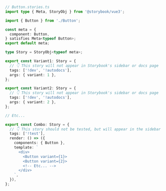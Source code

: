 ```ts
// Button.stories.ts
import type { Meta, StoryObj } from '@storybook/vue3';

import { Button } from './Button';

const meta = {
  component: Button,
} satisfies Meta<typeof Button>;
export default meta;

type Story = StoryObj<typeof meta>;

export const Variant1: Story = {
  // 👇 This story will not appear in Storybook's sidebar or docs page
  tags: ['!dev', '!autodocs'],
  args: { variant: 1 },
};

export const Variant2: Story = {
  // 👇 This story will not appear in Storybook's sidebar or docs page
  tags: ['!dev', '!autodocs'],
  args: { variant: 2 },
};

// Etc...

export const Combo: Story = {
  // 👇 This story should not be tested, but will appear in the sidebar and docs page
  tags: ['!test'],
  render: () => ({
    components: { Button },
    template: `
      <div>
        <Button variant={1}>
        <Button variant={2}>
        <!-- Etc... -->
      </div>
    `,
  }),
};
```
